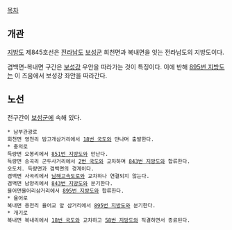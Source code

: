 [[목차]]
== 개관 ==
[[지방도]] 제845호선은 [[전라남도]] [[보성군]] 희천면과 복내면을 잇는 전라남도의 지방도이다.

겸백면-복내면 구간은 [[보성강]] 우안을 따라가는 것이 특징이다. 이에 반해 [[895번 지방도]]는 이 즈음에서 보성강 좌안을 따라간다.
== 노선 ==
전구간이 [[보성군]]에 속해 있다.

 * 남부관광로
 회천면 영천리 밤고개삼거리에서 [[18번 국도]]와 만나며 출발한다.
 * 충의로
 득량면 오봉리에서 [[851번 지방도]]와 만난다.
 득량면 송곡리 군두사거리에서 [[2번 국도]]와 교차하며 [[843번 지방도]]와 합류한다.
 오도치. 득량면과 겸백면의 경계이다.
 겸백면 사곡리에서 [[남해고속도로]]와 교차하나 연결되지 않는다.
 겸백면 남양리에서 [[843번 지방도]]와 분기한다.
 율어면율어리삼거리에서 [[895번 지방도]]와 합류한다.
 * 율어로
 복내면 용전리 율어교 앞 삼거리에서 [[895번 지방도]]와 분기한다.
 * 개기로
 복내면 복내리에서 [[18번 국도]]와 교차하고 [[58번 지방도]]와 직결하면서 종료된다.
